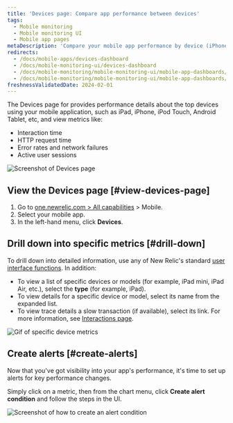 ```yaml
---
title: 'Devices page: Compare app performance between devices'
tags:
  - Mobile monitoring
  - Mobile monitoring UI
  - Mobile app pages
metaDescription: 'Compare your mobile app performance by device (iPhone vs iPad, for example) and view device-specific metrics like OS, manufacturer, etc.'
redirects:
  - /docs/mobile-apps/devices-dashboard
  - /docs/mobile-monitoring-ui/devices-dashboard
  - /docs/mobile-monitoring/mobile-monitoring-ui/mobile-app-dashboards/devices-dashboard
  - /docs/mobile-monitoring/mobile-monitoring-ui/mobile-app-dashboards/devices-page
freshnessValidatedDate: 2024-02-01
---
```





The Devices page for <InlinePopover type="mobile" /> provides performance details about the top devices using your mobile application, such as iPad, iPhone, iPod Touch, Android Tablet, etc, and view metrics like:

* Interaction time
* HTTP request time
* Error rates and network failures
* Active user sessions

<img
  title="Mobile Devices page"
  alt="Screenshot of Devices page"
  src={mobileDevicesSummary}
/>


## View the Devices page [#view-devices-page]

1. Go to [one.newrelic.com > All capabilities](https://one.newrelic.com/all-capabilities) > Mobile.
2. Select your mobile app.
3. In the left-hand menu, click <DoNotTranslate>**Devices**</DoNotTranslate>.


## Drill down into specific metrics [#drill-down]

To drill down into detailed information, use any of New Relic's standard [user interface functions](/docs/new-relic-solutions/new-relic-one/introduction-new-relic-platform). In addition:

* To view a list of specific devices or models (for example, iPad mini, iPad Air, etc.), select the <DoNotTranslate>**type**</DoNotTranslate> (for example, iPad).
* To view details for a specific device or model, select its name from the expanded list.
* To view trace details a slow transaction (if available), select its link. For more information, see [Interactions page](/docs/mobile-monitoring/mobile-monitoring-ui/mobile-app-pages/interactions-page).

<img
  title="Drill down into device metrics"
  alt="Gif of specific device metrics"
  src={mobileDeviceDrilldown}
/>

## Create alerts [#create-alerts]

Now that you've got visibility into your app's performance, it's time to set up alerts for key performance changes. 

Simply click on a metric, then from the chart menu, click <DoNotTranslate>**Create alert condition**</DoNotTranslate> and follow the steps in the UI.

<img
    title="Create an alert condition"
    alt="Screenshot of how to create an alert condition"
    src={mobileCreateAlertCondition}
/>
